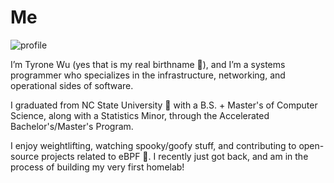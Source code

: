 

# Me

<Image class="!my-0 w-40 md:w-59" src={profile} alt="profile" loading="eager" />

I’m Tyrone Wu (yes that is my real birthname 🫠), and I’m a systems programmer who specializes in the infrastructure, networking, and operational sides of software.

I graduated from NC State University 🐺 with a B.S. + Master's of Computer Science, along with a Statistics Minor, through the Accelerated Bachelor's/Master's Program.

I enjoy weightlifting, watching spooky/goofy stuff, and contributing to open-source projects related to eBPF 🐝. I recently just got back, and am in the process of building my very first homelab!
